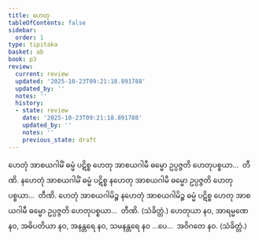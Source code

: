 ```yaml
---
title: ဟေတု
tableOfContents: false
sidebar:
  order: 1
type: tipitaka
basket: ab
book: p3
review:
  current: review
  updated: '2025-10-23T09:21:18.891788'
  updated_by: ''
  notes: ''
  history:
  - state: review
    date: '2025-10-23T09:21:18.891788'
    updated_by: ''
    notes: ''
    previous_state: draft
---
```



<ReviewStatus review={frontmatter.review} showDetails={true} />

<HypothesisAnnotation frontmatter={frontmatter} />

<DynamicBreadcrumb />

<Division number="306" book="p3" e="ch" v="39" p="263">

<Paragraph number="623" book="p3">
ဟေတုံ အာစယဂါမိံ ဓမ္မံ ပဋိစ္စ ဟေတု အာစယဂါမီ ဓမ္မော ဥပ္ပဇ္ဇတိ ဟေတုပစ္စယာ…  တီဏိ.
</Paragraph>

<Paragraph number="624" book="p3">
နဟေတုံ အာစယဂါမိံ ဓမ္မံ ပဋိစ္စ နဟေတု အာစယဂါမီ ဓမ္မော ဥပ္ပဇ္ဇတိ ဟေတုပစ္စယာ…  တီဏိ.
</Paragraph>

<Paragraph number="625" book="p3">
ဟေတုံ အာစယဂါမိဉ္စ နဟေတုံ အာစယဂါမိဉ္စ ဓမ္မံ ပဋိစ္စ ဟေတု အာစယဂါမီ ဓမ္မော ဥပ္ပဇ္ဇတိ ဟေတုပစ္စယာ…  တီဏိ. (သံခိတ္တံ.)
</Paragraph>

</Division>
<Division number="307" book="p3" e="ch" v="39" p="263">

<Paragraph number="626" book="p3">
ဟေတုယာ နဝ, အာရမ္မဏေ နဝ, အဓိပတိယာ နဝ, အနန္တရေ နဝ, သမနန္တရေ နဝ …ပေ…  အဝိဂတေ နဝ. (သံခိတ္တံ.)
</Paragraph>
</Division>
